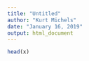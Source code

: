 ```yaml
---
title: "Untitled"
author: "Kurt Michels"
date: "January 16, 2019"
output: html_document
---
```


```r
head(x)
```